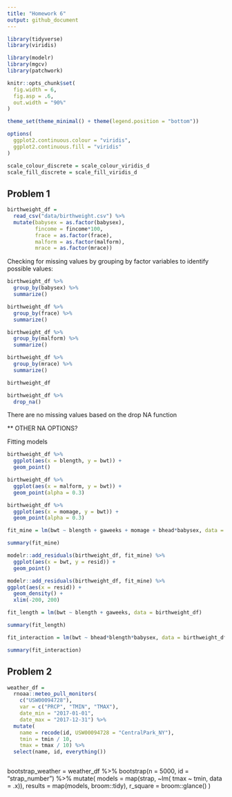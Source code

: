 ```yaml
---
title: "Homework 6"
output: github_document
---
```


```r
library(tidyverse)
library(viridis)

library(modelr)
library(mgcv)
library(patchwork)

knitr::opts_chunk$set(
  fig.width = 6,
  fig.asp = .6,
  out.width = "90%"
)

theme_set(theme_minimal() + theme(legend.position = "bottom"))

options(
  ggplot2.continuous.colour = "viridis",
  ggplot2.continuous.fill = "viridis"
)

scale_colour_discrete = scale_colour_viridis_d
scale_fill_discrete = scale_fill_viridis_d
```

## Problem 1

```r
birthweight_df = 
  read_csv("data/birthweight.csv") %>% 
  mutate(babysex = as.factor(babysex), 
         fincome = fincome*100, 
         frace = as.factor(frace), 
         malform = as.factor(malform), 
         mrace = as.factor(mrace)) 
```

Checking for missing values by grouping by factor variables to identify possible values: 

```r
birthweight_df %>% 
  group_by(babysex) %>% 
  summarize()

birthweight_df %>% 
  group_by(frace) %>% 
  summarize()

birthweight_df %>% 
  group_by(malform) %>% 
  summarize()

birthweight_df %>% 
  group_by(mrace) %>% 
  summarize()

birthweight_df

birthweight_df %>% 
  drop_na()

```

There are no missing values based on the drop NA function 

** OTHER NA OPTIONS? 

Fitting models

```r
birthweight_df %>% 
  ggplot(aes(x = blength, y = bwt)) +
  geom_point()

birthweight_df %>% 
  ggplot(aes(x = malform, y = bwt)) +
  geom_point(alpha = 0.3)

birthweight_df %>% 
  ggplot(aes(x = momage, y = bwt)) +
  geom_point(alpha = 0.3)

fit_mine = lm(bwt ~ blength + gaweeks + momage + bhead*babysex, data = birthweight_df)

summary(fit_mine)

modelr::add_residuals(birthweight_df, fit_mine) %>% 
  ggplot(aes(x = bwt, y = resid)) + 
  geom_point()

modelr::add_residuals(birthweight_df, fit_mine) %>% 
ggplot(aes(x = resid)) + 
  geom_density() + 
  xlim(-200, 200)

fit_length = lm(bwt ~ blength + gaweeks, data = birthweight_df)

summary(fit_length)

fit_interaction = lm(bwt ~ bhead*blength*babysex, data = birthweight_df)

summary(fit_interaction)
```

## Problem 2

```r
weather_df = 
  rnoaa::meteo_pull_monitors(
    c("USW00094728"),
    var = c("PRCP", "TMIN", "TMAX"), 
    date_min = "2017-01-01",
    date_max = "2017-12-31") %>%
  mutate(
    name = recode(id, USW00094728 = "CentralPark_NY"),
    tmin = tmin / 10,
    tmax = tmax / 10) %>%
  select(name, id, everything())
```

```r

```

bootstrap_weather = 
  weather_df %>% 
    bootstrap(n = 5000, id = "strap_number") %>% 
    mutate(
      models = map(strap, ~lm( tmax ~ tmin, data = .x)), 
      results = map(models, broom::tidy), 
      r_square = broom::glance()
  )



